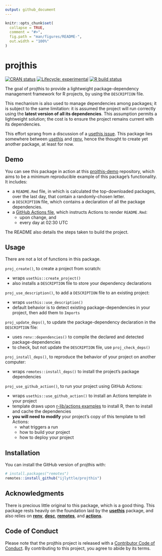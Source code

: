 ```yaml
---
output: github_document
---
```


<!-- README.md is generated from README.Rmd. Please edit that file -->

```r
knitr::opts_chunk$set(
  collapse = TRUE,
  comment = "#>",
  fig.path = "man/figures/README-",
  out.width = "100%"
)
```

# projthis

<!-- badges: start -->
[![CRAN status](https://www.r-pkg.org/badges/version/projthis)](https://CRAN.R-project.org/)
[![Lifecycle: experimental](https://img.shields.io/badge/lifecycle-experimental-orange.svg)](https://www.tidyverse.org/lifecycle/#experimental)
[![R build status](https://github.com/ijlyttle/projthis/workflows/R-CMD-check/badge.svg)](https://github.com/ijlyttle/projthis/actions)
<!-- badges: end -->

The goal of projthis to provide a lightweight package-dependency management framework for R projects, by using the `DESCRIPTION` file. 

This mechanism is also used to manage dependencies among packages; it is subject to the same limitation: it is assumed the project will run correctly using the **latest version of all its dependencies**.
This assumption permits a lightweight solution; the cost is to ensure the project remains current with its dependencies.

This effort sprang from a discussion of a [usethis issue](https://github.com/r-lib/usethis/issues/1194).
This package lies somewhere between [usethis](https://usethis.r-lib.org/) and [renv](https://rstudio.github.io/renv), hence the thought to create yet another package, at least for now.

## Demo

You can see this package in action at this [projthis-demo](https://github.com/ijlyttle/projthis-demo#projthis-demonstration) repository, which aims to be a minimum reproducible example of this package's functionality. It includes:

- a `README.Rmd` file, in which is calculated the top-downloaded packages, over the last day, that contain a randomly-chosen letter.
- a `DESCRIPTION` file, which contains a declaration of all the package dependencies.
- a [GitHub Actions file](https://github.com/ijlyttle/projthis-demo/blob/master/.github/workflows/project-run.yaml), which instructs Actions to render `README.Rmd`:
  - upon change, and
  - every day at 02:30 UTC
  
The README also details the steps taken to build the project.  

## Usage

There are not a lot of functions in this package.

`proj_create()`, to create a project from scratch: 

  - wraps `usethis::create_project()`
  - also installs a `DESCRIPTION` file to store your dependency declarations

`proj_use_description()`, to add a `DESCRIPTION` file to an existing project:

  - wraps `usethis::use_description()`
  - default behavior is to detect existing package-dependencies in your project, then add them to `Imports`

`proj_update_deps()`, to update the package-dependency declaration in the `DESCRIPTION` file:

  - uses `renv::dependencies()` to compile the declared and detected package-dependencies
  - to check, but not update the `DESCRIPTION` file, use `proj_check_deps()`
  
`proj_install_deps()`, to reproduce the behavior of your project on another computer:

  - wraps `remotes::install_deps()` to install the project's package dependencies

`proj_use_github_action()`, to run your project using GitHub Actions:

  - wraps `usethis::use_github_action()` to install an Actions template in your project
  - template draws upon [r-lib/actions examples](https://github.com/r-lib/actions/tree/master/examples) to install R, then to install and cache the dependencies
  - **you will need to modify** your project's copy of this template to tell Actions: 
      - what triggers a run 
      - how to build your project
      - how to deploy your project
 
## Installation

You can install the GitHub version of projthis with:

```r
# install.packages("remotes")
remotes::install_github("ijlyttle/projthis")
```

## Acknowledgments

There is precious little original to this package, which is a good thing.
This package rests heavily on the foundation laid by the [**usethis**](https://usethis.r-lib.org/) package, and also relies on [**renv**](https://rstudio.github.io/renv/), [**desc**](https://github.com/r-lib/desc), [**remotes**](https://remotes.r-lib.org/), and [**actions**](https://github.com/r-lib/actions).

## Code of Conduct

Please note that the projthis project is released with a [Contributor Code of Conduct](https://contributor-covenant.org/version/2/0/CODE_OF_CONDUCT.html). 
By contributing to this project, you agree to abide by its terms.
